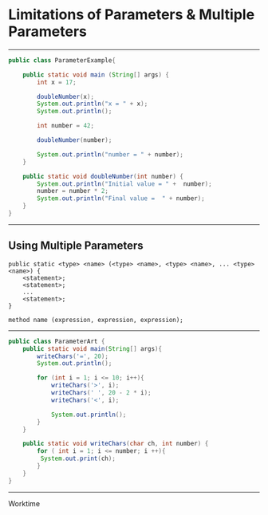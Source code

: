 
# Limitations of Parameters & Multiple Parameters

---

```java
public class ParameterExample{

    public static void main (String[] args) {
        int x = 17;

        doubleNumber(x);
        System.out.println("x = " + x);
        System.out.println();

        int number = 42;

        doubleNumber(number);

        System.out.println("number = " + number);
    }

    public static void doubleNumber(int number) {
        System.out.println("Initial value = " +  number);
        number = number * 2;
        System.out.println("Final value =  " + number);
    }
}
```

---

## Using Multiple Parameters

```raw
public static <type> <name> (<type> <name>, <type> <name>, ... <type> <name>) {
    <statement>;
    <statement>;
    ...
    <statement>;
}
```

```raw
method name (expression, expression, expression);
```

---

```java
public class ParameterArt {
    public static void main(String[] args){
        writeChars('=', 20);
        System.out.println();

        for (int i = 1; i <= 10; i++){
            writeChars('>', i);
            writeChars(' ', 20 - 2 * i); 
            writeChars('<', i);

            System.out.println();
        }
    }

    public static void writeChars(char ch, int number) {
        for ( int i = 1; i <= number; i ++){ 
         System.out.print(ch);
        }
    }
}
```

---

Worktime

